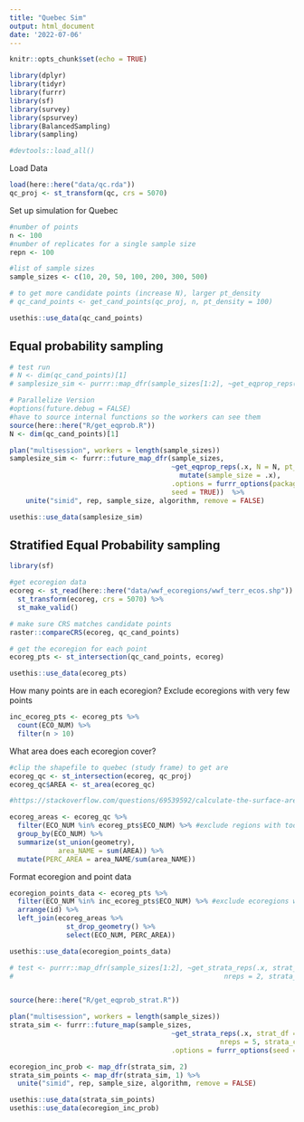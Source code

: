 ```yaml
---
title: "Quebec Sim"
output: html_document
date: '2022-07-06'
---
```


```r
knitr::opts_chunk$set(echo = TRUE)
```

```r
library(dplyr)
library(tidyr)
library(furrr)
library(sf)
library(survey)
library(spsurvey)
library(BalancedSampling)
library(sampling)

#devtools::load_all()
```

Load Data
```r
load(here::here("data/qc.rda"))
qc_proj <- st_transform(qc, crs = 5070)
```

Set up simulation for Quebec
```r
#number of points
n <- 100
#number of replicates for a single sample size
repn <- 100

#list of sample sizes
sample_sizes <- c(10, 20, 50, 100, 200, 300, 500)

# to get more candidate points (increase N), larger pt_density 
# qc_cand_points <- get_cand_points(qc_proj, n, pt_density = 100)

usethis::use_data(qc_cand_points)
```

## Equal probability sampling
```r
# test run
# N <- dim(qc_cand_points)[1]
# samplesize_sim <- purrr::map_dfr(sample_sizes[1:2], ~get_eqprop_reps(.x, N = N, pt_df = qc_cand_points, nreps = 2) %>% mutate(sample_size = .x))

# Parallelize Version
#options(future.debug = FALSE)
#have to source internal functions so the workers can see them
source(here::here("R/get_eqprob.R"))
N <- dim(qc_cand_points)[1]

plan("multisession", workers = length(sample_sizes))
samplesize_sim <- furrr::future_map_dfr(sample_sizes, 
                                        ~get_eqprop_reps(.x, N = N, pt_df = qc_cand_points, nreps = repn) %>% 
                                          mutate(sample_size = .x),
                                        .options = furrr_options(packages = "monitoringSim",  
                                        seed = TRUE))  %>% 
    unite("simid", rep, sample_size, algorithm, remove = FALSE)

usethis::use_data(samplesize_sim)
```

## Stratified Equal Probability sampling
```r
library(sf)

#get ecoregion data
ecoreg <- st_read(here::here("data/wwf_ecoregions/wwf_terr_ecos.shp")) %>%
  st_transform(ecoreg, crs = 5070) %>%
  st_make_valid()

# make sure CRS matches candidate points
raster::compareCRS(ecoreg, qc_cand_points)

# get the ecoregion for each point
ecoreg_pts <- st_intersection(qc_cand_points, ecoreg)

usethis::use_data(ecoreg_pts)
```

How many points are in each ecoregion? Exclude ecoregions with very few points
```r
inc_ecoreg_pts <- ecoreg_pts %>% 
  count(ECO_NUM) %>%
  filter(n > 10)
```

What area does each ecoregion cover?
```r
#clip the shapefile to quebec (study frame) to get are
ecoreg_qc <- st_intersection(ecoreg, qc_proj)
ecoreg_qc$AREA <- st_area(ecoreg_qc)

#https://stackoverflow.com/questions/69539592/calculate-the-surface-area-of-a-variable-in-a-shapefile-in-r#:~:text=Load%20your%20multipolygon%20in%20R,(row)%20in%20your%20multipolygon.&text=%3E%20df2,%3D%20%22id%22%2C%20all.

ecoreg_areas <- ecoreg_qc %>% 
  filter(ECO_NUM %in% ecoreg_pts$ECO_NUM) %>% #exclude regions with too few points
  group_by(ECO_NUM) %>% 
  summarize(st_union(geometry), 
            area_NAME = sum(AREA)) %>%
  mutate(PERC_AREA = area_NAME/sum(area_NAME))

```

Format ecoregion and point data
```r
ecoregion_points_data <- ecoreg_pts %>% 
  filter(ECO_NUM %in% inc_ecoreg_pts$ECO_NUM) %>% #exclude ecoregions with too few points
  arrange(id) %>%
  left_join(ecoreg_areas %>%
              st_drop_geometry() %>%
              select(ECO_NUM, PERC_AREA))

usethis::use_data(ecoregion_points_data)
```

```r
# test <- purrr::map_dfr(sample_sizes[1:2], ~get_strata_reps(.x, strat_df = inc_pts,
#                                                    nreps = 2, strata_col = ECO_NUM, area_col = PERC_AREA) %>% mutate(sample_size = .x))


source(here::here("R/get_eqprob_strat.R"))

plan("multisession", workers = length(sample_sizes))
strata_sim <- furrr::future_map(sample_sizes, 
                                        ~get_strata_reps(.x, strat_df = ecoregion_points_data, 
                                                    nreps = 5, strata_col = ECO_NUM, area_col = PERC_AREA), 
                                        .options = furrr_options(seed = TRUE))

ecoregion_inc_prob <- map_dfr(strata_sim, 2)
strata_sim_points <- map_dfr(strata_sim, 1) %>%
  unite("simid", rep, sample_size, algorithm, remove = FALSE)

usethis::use_data(strata_sim_points)
usethis::use_data(ecoregion_inc_prob)
```

